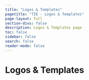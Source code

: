 ```yaml
---
title: "Logos & Templates"
pagetitle: "TIE - Logos & Templates"
page-layout: full
section-divs: false
description: Logos & Templates page
toc: false
sidebar: false
search: false
reader-mode: false
---
```


# Logos & Templates